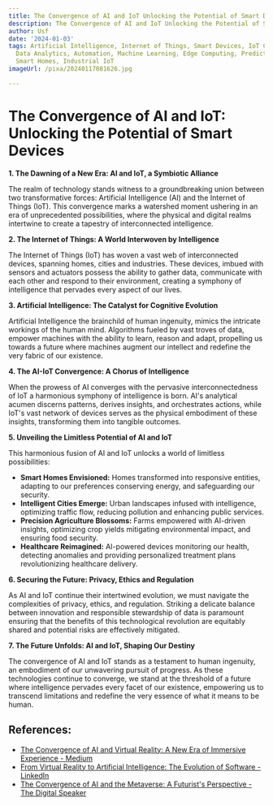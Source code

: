 ```yaml
---
title: The Convergence of AI and IoT Unlocking the Potential of Smart Devices
description: The Convergence of AI and IoT Unlocking the Potential of Smart Devices
author: Usf
date: '2024-01-03'
tags: Artificial Intelligence, Internet of Things, Smart Devices, IoT Connectivity,
  Data Analytics, Automation, Machine Learning, Edge Computing, Predictive Maintenance,
  Smart Homes, Industrial IoT
imageUrl: /pixa/20240117081626.jpg

---
```

#  The Convergence of  AI and IoT: Unlocking the Potential of Smart Devices

**1. The Dawning of a  New Era: AI  and IoT, a Symbiotic Alliance**

The realm of  technology stands witness to a groundbreaking union between two transformative forces: Artificial  Intelligence (AI)  and the Internet  of Things (IoT). This convergence  marks a watershed moment ushering in an era of unprecedented  possibilities, where the physical and  digital realms intertwine to create a  tapestry of interconnected intelligence.

**2. The Internet  of Things: A World Interwoven by Intelligence**

The Internet of Things (IoT) has woven a vast web of interconnected devices, spanning homes, cities  and industries. These devices, imbued with sensors and  actuators possess  the ability to gather data, communicate with each other and respond to their  environment, creating a symphony of intelligence  that pervades every aspect of  our lives.

**3. Artificial Intelligence: The Catalyst  for Cognitive Evolution**

Artificial Intelligence the brainchild of human ingenuity,  mimics the  intricate workings of the human mind. Algorithms fueled by vast troves of  data, empower machines with the ability to learn,  reason and  adapt, propelling us towards a future where machines augment our intellect and redefine the very  fabric of our existence.

**4. The AI-IoT Convergence: A  Chorus of Intelligence**

When the prowess of AI converges with the pervasive interconnectedness of IoT a harmonious symphony of intelligence is born. AI's analytical acumen discerns patterns, derives insights, and orchestrates actions, while IoT's  vast  network of devices serves as the physical embodiment of these insights, transforming them into tangible outcomes.

**5. Unveiling the Limitless Potential of AI and IoT**

This harmonious fusion of AI  and IoT unlocks a world of limitless possibilities:

- **Smart Homes Envisioned:** Homes transformed into responsive entities, adapting to our preferences conserving energy,  and safeguarding our security.
- **Intelligent Cities Emerge:** Urban landscapes  infused with intelligence, optimizing traffic flow, reducing pollution and enhancing public services.
- **Precision Agriculture Blossoms:**  Farms  empowered with AI-driven insights, optimizing crop yields mitigating environmental impact, and ensuring food security.
- **Healthcare Reimagined:** AI-powered devices monitoring  our health, detecting anomalies and providing personalized treatment plans revolutionizing healthcare delivery.

**6. Securing the Future: Privacy, Ethics and  Regulation**

As AI and IoT continue their intertwined evolution, we must navigate the complexities of privacy,  ethics, and  regulation. Striking a delicate balance between innovation and responsible stewardship of data is paramount  ensuring that the benefits  of this technological revolution are equitably shared and potential risks are effectively mitigated.

**7. The Future Unfolds: AI and  IoT, Shaping  Our Destiny**

The convergence of AI and IoT stands as a testament to human ingenuity, an embodiment of our unwavering pursuit of progress. As these technologies continue to converge, we  stand at the threshold of a future where intelligence pervades every facet of our existence,  empowering us to transcend  limitations and redefine the very essence of what it means to be human.

## References:
- [The Convergence of AI and Virtual Reality: A New Era of Immersive Experience - Medium](https://medium.com/aimonks/the-convergence-of-ai-and-virtual-reality-a-new-era-of-immersive-experience-89f7967a5f1f)
- [From Virtual Reality to Artificial Intelligence: The Evolution of Software - LinkedIn](https://www.linkedin.com/pulse/from-virtual-reality-artificial-intelligence-evolution-software)
- [The Convergence of AI and the Metaverse: A Futurist's Perspective - The Digital Speaker](https://www.thedigitalspeaker.com/convergence-ai-metaverse-futurists-perspective/)

